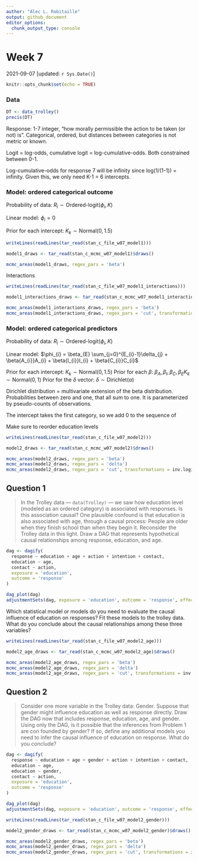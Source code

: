 ```yaml
---
author: "Alec L. Robitaille"
output: github_document
editor_options: 
  chunk_output_type: console
---
```


# Week 7
2021-09-07 [updated: `r Sys.Date()`]

```r
knitr::opts_chunk$set(echo = TRUE)
```

### Data

```r
DT <- data_trolley()
precis(DT)
```

Response: 1-7 integer, "how morally permissible the action to be taken (or not) is". Categorical, ordered, but distances between categories is not metric or known. 

Logit = log-odds, cumulative logit = log-cumulative-odds. Both constrained between 0-1. 

Log-cumulative-odds for response 7 will be infinity since log(1/(1-1)) = infinity. 
Given this, we only need K-1 = 6 intercepts. 


### Model: ordered categorical outcome

Probability of data: $R_{i} \sim \text{Ordered-logit}(\phi_{i}, K)$

Linear model: $\phi_{i} = 0$

Prior for each intercept: $K_{k} \sim \text{Normal}(0, 1.5)$


```r
writeLines(readLines(tar_read(stan_c_file_w07_model1)))
```


```r
model1_draws <- tar_read(stan_c_mcmc_w07_model1)$draws()

mcmc_areas(model1_draws, regex_pars = 'beta')
```

Interactions

```r
writeLines(readLines(tar_read(stan_c_file_w07_model1_interactions)))
```

```r
model1_interactions_draws <- tar_read(stan_c_mcmc_w07_model1_interactions)$draws()

mcmc_areas(model1_interactions_draws, regex_pars = 'beta')
mcmc_areas(model1_interactions_draws, regex_pars = 'cut', transformations = inv.logit) + xlim(0, 1)
```


### Model: ordered categorical predictors

Probability of data: $R_{i} \sim \text{Ordered-logit}(\phi_{i}, K)$

Linear model: $\phi_{i} = \beta_{E} \sum_{j=0}^{E_{i}-1}\delta_{j} + \beta{A_{i}}A_{i} + \beta{I_{i}}I_{i} + \beta{C_{i}}C_{i}$

Prior for each intercept: $K_{k} \sim \text{Normal}(0, 1.5)$
Prior for each $\beta$: $\beta_{A}, \beta_{I}, \beta_{C}, \beta_{E}K_{k} \sim \text{Normal}(0, 1)$
Prior for the $\delta$ vector: $\delta \sim \text{Dirichlet}(\alpha)$

Dirichlet distribution = multivariate extension of the beta distribution. Probabilities between zero and one, that all sum to one. It is parameterized by
pseudo-counts of observations. 

The intercept takes the first category, so we add 0 to the sequence of

Make sure to reorder education levels 

```r
writeLines(readLines(tar_read(stan_c_file_w07_model2)))
```

```r
model2_draws <- tar_read(stan_c_mcmc_w07_model2)$draws()

mcmc_areas(model2_draws, regex_pars = 'beta')
mcmc_areas(model2_draws, regex_pars = 'delta')
mcmc_areas(model2_draws, regex_pars = 'cut', transformations = inv.logit) + xlim(0, 1)
```


## Question 1

> In the Trolley data — `data(Trolley)` — we saw how education level (modeled as an
ordered category) is associated with responses. Is this association causal? One
plausible confound is that education is also associated with age, through a
causal process: People are older when they finish school than when they begin
it. Reconsider the Trolley data in this light. Draw a DAG that represents
hypothetical causal relationships among response, education, and age. 


```r
dag <- dagify(
  response ~ education + age + action + intention + contact,
  education ~ age,
  contact ~ action,
  exposure = 'education',
  outcome = 'response'
)

dag_plot(dag)
adjustmentSets(dag, exposure = 'education', outcome = 'response', effect = 'total' )
```


Which statistical model or models do you need to evaluate the causal influence of
education on responses? Fit these models to the trolley data. What do you
conclude about the causal relationships among these three variables?


```r
writeLines(readLines(tar_read(stan_c_file_w07_model2_age)))
```

```r
model2_age_draws <- tar_read(stan_c_mcmc_w07_model2_age)$draws()

mcmc_areas(model2_age_draws, regex_pars = 'beta')
mcmc_areas(model2_age_draws, regex_pars = 'delta')
mcmc_areas(model2_age_draws, regex_pars = 'cut', transformations = inv.logit) + xlim(0, 1)
```


## Question 2

> Consider one more variable in the Trolley data: Gender. Suppose that gender
might influence education as well as response directly. Draw the DAG now that
includes response, education, age, and gender. Using only the DAG, is it
possible that the inferences from Problem 1 are con founded by gender? If so,
define any additional models you need to infer the causal influence of education
on response. What do you conclude?

```r
dag <- dagify(
  response ~ education + age + gender + action + intention + contact,
  education ~ age,
  education ~ gender,
  contact ~ action,
  exposure = 'education',
  outcome = 'response'
)

dag_plot(dag)
adjustmentSets(dag, exposure = 'education', outcome = 'response', effect = 'total' )
```


```r
writeLines(readLines(tar_read(stan_c_file_w07_model2_gender)))
```

```r
model2_gender_draws <- tar_read(stan_c_mcmc_w07_model2_gender)$draws()

mcmc_areas(model2_gender_draws, regex_pars = 'beta')
mcmc_areas(model2_gender_draws, regex_pars = 'delta')
mcmc_areas(model2_gender_draws, regex_pars = 'cut', transformations = inv.logit) + xlim(0, 1)
```
